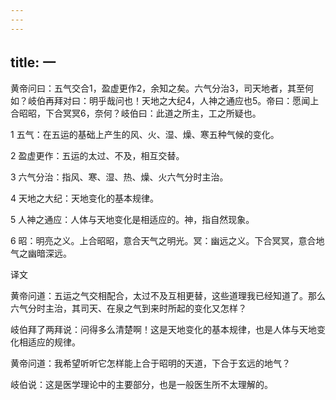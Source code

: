 ```yaml
---
---
---
```

title: 一
---




黄帝问曰：五气交合1，盈虚更作2，余知之矣。六气分治3，司天地者，其至何如？岐伯再拜对曰：明乎哉问也！天地之大纪4，人神之通应也5。帝曰：愿闻上合昭昭，下合冥冥6，奈何？岐伯曰：此道之所主，工之所疑也。

1 五气：在五运的基础上产生的风、火、湿、燥、寒五种气候的变化。

2 盈虚更作：五运的太过、不及，相互交替。

3 六气分治：指风、寒、湿、热、燥、火六气分时主治。

4 天地之大纪：天地变化的基本规律。

5 人神之通应：人体与天地变化是相适应的。神，指自然现象。

6 昭：明亮之义。上合昭昭，意合天气之明光。冥：幽远之义。下合冥冥，意合地气之幽暗深远。

译文

黄帝问道：五运之气交相配合，太过不及互相更替，这些道理我已经知道了。那么六气分时主治，其司天、在泉之气到来时所起的变化又怎样？

岐伯拜了两拜说：问得多么清楚啊！这是天地变化的基本规律，也是人体与天地变化相适应的规律。

黄帝问道：我希望听听它怎样能上合于昭明的天道，下合于玄远的地气？

岐伯说：这是医学理论中的主要部分，也是一般医生所不太理解的。